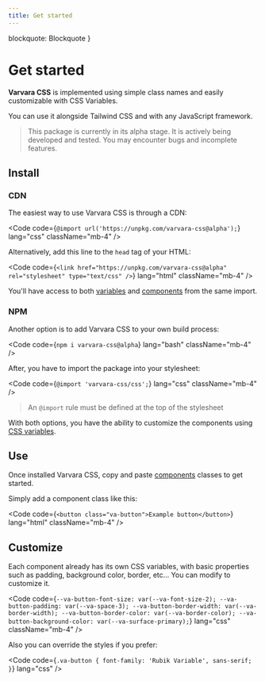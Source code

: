 ```yaml
---
title: Get started
---
```


  blockquote: Blockquote
}


# Get started

**Varvara CSS** is implemented using simple class names and easily customizable with CSS Variables.

You can use it alongside Tailwind CSS and with any JavaScript framework.

> This package is currently in its alpha stage. It is actively being developed and tested. You may encounter bugs and incomplete features.

## Install

### CDN

The easiest way to use Varvara CSS is through a CDN:

<Code
  code={`@import url('https://unpkg.com/varvara-css@alpha');`}
  lang="css"
  className="mb-4"
/>

Alternatively, add this line to the `head` tag of your HTML:

<Code
  code={`<link
  href="https://unpkg.com/varvara-css@alpha"
  rel="stylesheet"
  type="text/css"
/>`}
  lang="html"
  className="mb-4"
/>

You'll have access to both [variables](/variables) and [components](/components) from the same import.

### NPM

Another option is to add Varvara CSS to your own build process:

<Code code={`npm i varvara-css@alpha`} lang="bash" className="mb-4" />

After, you have to import the package into your stylesheet:

<Code code={`@import 'varvara-css/css';`} lang="css" className="mb-4" />

> An `@import` rule must be defined at the top of the stylesheet

With both options, you have the ability to customize the components using [CSS variables](/variables).

## Use

Once installed Varvara CSS, copy and paste [components](/components) classes to get started.

Simply add a component class like this:

<Code
  code={`<button class="va-button">Example button</button>`}
  lang="html"
  className="mb-4"
/>

## Customize

Each component already has its own CSS variables, with basic properties such as padding, background color, border, etc... You can modify to customize it.

<Code
  code={`--va-button-font-size: var(--va-font-size-2);
--va-button-padding: var(--va-space-3);
--va-button-border-width: var(--va-border-width);
--va-button-border-color: var(--va-border-color);
--va-button-background-color: var(--va-surface-primary);`}
  lang="css"
  className="mb-4"
/>

Also you can override the styles if you prefer:

<Code
  code={`.va-button {
  font-family: 'Rubik Variable', sans-serif;
}`}
  lang="css"
/>
